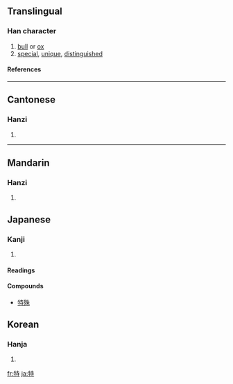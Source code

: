 ==Translingual==
===Han character===
{{Han char|rn=93|rad=牛|as=06|sn=10|four=2454<sub>1</sub>|canj=竹手土木戈 (HQGDI)}}
# [[bull]] or [[ox]]
# [[special]], [[unique]], [[distinguished]]
====References====
{{Han ref|kx=0700.200|dkj=20013|dj=1113.030|hdz=31808.110|uh=7279|ud=29305|bh=AF53|bd=44883}}

----
==Cantonese==
===Hanzi===
{{yue-hanzi|jyut=|y=dak6}}
# {{defn|Cantonese}}

----
==Mandarin==
===Hanzi===
{{cmn-hanzi|pin=[[tè]] (te4)|wg=t'e<sup>4</sup>}}
# {{defn|Mandarin}}




== Japanese ==
===Kanji===
{{ja-kanji|grade=4|rs=牛06}}
# {{defn|Japanese}} 
====Readings====
{{ja-readings|on=[[とく]] ([[toku]]), [[どく]] ([[doku]])|kun=[[おうし]] ([[oushi]]), [[ひとり]] ([[hitori]]), [[ことに]] ([[kotoni]])}}

====Compounds====
*[[特殊]]


==Korean==
===Hanja===
{{ko-hanja|hangeul=특|eumhun=|rv=teuk|mr=t'ŭk|y=thuk}}
# {{defn|Korean}}

[[fr:特]]
[[ja:特]]